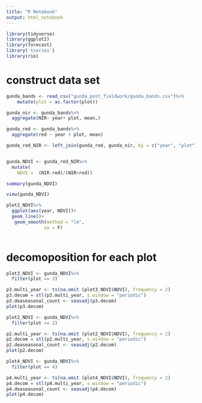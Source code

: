 ```yaml
---
title: "R Notebook"
output: html_notebook
---
```





```r

library(tidyverse)
library(ggplot2)
library(forecast)
library('tseries')
library(rio)
```


# construct data set
```r
gunda_bands <- read_csv("gunda_post_fieldwork/gunda_bands.csv")%>%
    mutate(plot = as.factor(plot))

gunda_nir <- gunda_bands%>%
  aggregate(NIR~ year+ plot, mean,)

gunda_red <- gunda_bands%>%
  aggregate(red ~ year + plot, mean)

gunda_red_NIR <- left_join(gunda_red, gunda_nir, by = c("year", "plot"))


gunda_NDVI <- gunda_red_NIR%>%
  mutate(
    NDVI =  (NIR-red)/(NIR+red))

summary(gunda_NDVI)

view(gunda_NDVI)


```



```r
plot2_NDVI%>%
  ggplot(aes(year, NDVI))+
  geom_line()+
   geom_smooth(method = "lm",
              se = F)
    
```





# decomoposition for each plot 


```r
plot3_NDVI <- gunda_NDVI%>%
  filter(plot == 3)
```


```r
p3.multi_year <- ts(na.omit (plot3_NDVI$NDVI), frequency = 2)
p3.decom = stl(p3.multi_year, s.window = "periodic")
p3.deaseasonal_count <- seasadj(p3.decom)
plot(p3.decom)
```


```r
plot2_NDVI <- gunda_NDVI%>%
  filter(plot == 2)
```


```r
p2.multi_year <- ts(na.omit (plot2_NDVI$NDVI), frequency = 2)
p2.decom = stl(p2.multi_year, s.window = "periodic")
p2.deaseasonal_count <- seasadj(p2.decom)
plot(p2.decom)
```

```r
plot4_NDVI <- gunda_NDVI%>%
  filter(plot == 4)
```


```r
p4.multi_year <- ts(na.omit (plot4_NDVI$NDVI), frequency = 2)
p4.decom = stl(p4.multi_year, s.window = "periodic")
p4.deaseasonal_count <- seasadj(p4.decom)
plot(p4.decom)
```








